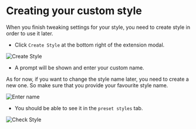 
# Creating your custom style

When you finish tweaking settings for your style, you need to create style in order to use it later.

- Click `Create Style` at the bottom right of the extension modal.

![Create Style](../../public/custom-style/create-style.png)

- A prompt will be shown and enter your custom name. 

<Callout type="warning">
  As for now, if you want to change the style name later, you need to create a new one. So make sure that you provide your favourite style name.
</Callout>

![Enter name](../../public/custom-style/enter-name.png)

- You should be able to see it in the `preset styles` tab.

![Check Style](../../public/custom-style/check-style.png)
